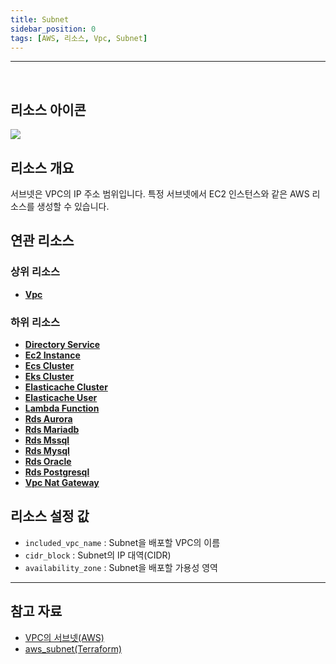 ```yaml
---
title: Subnet
sidebar_position: 0
tags: [AWS, 리소스, Vpc, Subnet]
---
```







<hr />
<br />

## 리소스 아이콘

<img src={icon} />

## 리소스 개요

서브넷은 VPC의 IP 주소 범위입니다. 특정 서브넷에서 EC2 인스턴스와 같은 AWS 리소스를 생성할 수 있습니다.

## 연관 리소스

### 상위 리소스

-   [**Vpc**](https://docs.cstudio.app/docs/resource/aws/Vpc/)

### 하위 리소스

-   [**Directory Service**](https://docs.cstudio.app/docs/resource/aws/DirectoryService/)
-   [**Ec2 Instance**](https://docs.cstudio.app/docs/resource/aws/Ec2/Instance)
-   [**Ecs Cluster**](https://docs.cstudio.app/docs/resource/aws/Ecs/EcsCluster)
-   [**Eks Cluster**](https://docs.cstudio.app/docs/resource/aws/Eks/EksCluster)
-   [**Elasticache Cluster**](https://docs.cstudio.app/docs/resource/aws/Elasticache/ElasticacheCluster)
-   [**Elasticache User**](https://docs.cstudio.app/docs/resource/aws/Elasticache/ElasticacheUser)
-   [**Lambda Function**](https://docs.cstudio.app/docs/resource/aws/Lambda/LambdaFunction)
-   [**Rds Aurora**](https://docs.cstudio.app/docs/resource/aws/Rds/Aurora)
-   [**Rds Mariadb**](https://docs.cstudio.app/docs/resource/aws/Rds/Mariadb)
-   [**Rds Mssql**](https://docs.cstudio.app/docs/resource/aws/Rds/Mssql)
-   [**Rds Mysql**](https://docs.cstudio.app/docs/resource/aws/Rds/Mysql)
-   [**Rds Oracle**](https://docs.cstudio.app/docs/resource/aws/Rds/Oracle)
-   [**Rds Postgresql**](https://docs.cstudio.app/docs/resource/aws/Rds/Postgresql)
-   [**Vpc Nat Gateway**](https://docs.cstudio.app/docs/resource/aws/Vpc/NatGateway)

## 리소스 설정 값

-   `included_vpc_name` : Subnet을 배포할 VPC의 이름
-   `cidr_block` : Subnet의 IP 대역(CIDR)
-   `availability_zone` : Subnet을 배포할 가용성 영역

---

## 참고 자료

-   [VPC의 서브넷(AWS)](https://docs.aws.amazon.com/ko_kr/vpc/latest/userguide/configure-subnets.html)
-   [aws_subnet(Terraform)](https://registry.terraform.io/providers/hashicorp/aws/latest/docs/resources/subnet)
